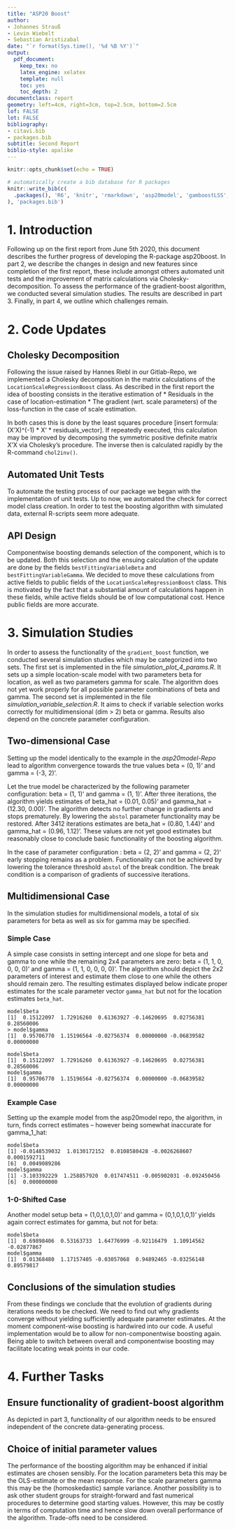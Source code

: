 ```yaml
---
title: "ASP20 Boost"
author:
- Johannes Strauß
- Levin Wiebelt
- Sebastian Aristizabal
date: "`r format(Sys.time(), '%d %B %Y')`"
output:
  pdf_document:
    keep_tex: no
    latex_engine: xelatex
    template: null
    toc: yes
    toc_depth: 2
documentclass: report
geometry: left=4cm, right=3cm, top=2.5cm, bottom=2.5cm
lof: FALSE
lot: FALSE
bibliography:
- citavi.bib
- packages.bib
subtitle: Second Report
biblio-style: apalike
---
```


```r
knitr::opts_chunk$set(echo = TRUE)

``` 

```r
# automatically create a bib database for R packages
knitr::write_bib(c(
  .packages(), 'R6', 'knitr', 'rmarkdown', 'asp20model', 'gamboostLSS','mboost', 'tidyverse'  
), 'packages.bib')
```

# 1. Introduction

Following up on the first report from June 5th 2020, this document describes the further progress of developing the R-package asp20boost.
In part 2, we describe the changes in design and new features since completion of the first report, these include amongst others automated unit tests and the improvement of matrix calculations via Cholesky-decomposition.
To assess the performance of the gradient-boost algorithm, we conducted several simulation studies.
The results are described in part 3. Finally, in part 4, we outline which challenges remain.

# 2. Code Updates

## Cholesky Decomposition

Following the issue raised by Hannes Riebl in our Gitlab-Repo, we implemented a Cholesky decomposition in the matrix calculations of the `LocationScaleRegressionBoost` class.
As described in the first report the idea of boosting consists in the iterative estimation of
* Residuals in the case of location-estimation
* The gradient (wrt. scale parameters) of the loss-function in the case of scale estimation. 

In both cases this is done by the least squares procedure [insert formula: (X’X)^(-1) * X‘ * residuals_vector]. 
If repeatedly executed, this calculation may be improved by decomposing the symmetric positive definite matrix X’X via Cholesky's procedure.
The inverse then is calculated rapidly by the R-command `chol2inv()`.

## Automated Unit Tests

To automate the testing process of our package we began with the implementation of unit tests.
Up to now, we automated the check for correct model class creation.
In order to test the boosting algorithm with simulated data, external R-scripts seem more adequate.

## API Design

Componentwise boosting demands selection of the component, which is to be updated.
Both this selection and the ensuing calculation of the update are done by the fields `bestFittingVariableBeta` and `bestFittingVariableGamma`.
We decided to move these calculations from active fields to public fields of the `LocationScaleRegressionBoost` class.
This is motivated by the fact that a substantial amount of calculations happen in these fields, while active fields should be of low computational cost.
Hence public fields are more accurate.

# 3. Simulation Studies

In order to assess the functionality of the `gradient_boost` function, we conducted several simulation studies which may be categorized into two sets.
The first set is implemented in the file *simulation_plot_4_params.R*.
It sets up a simple location-scale model with two parameters beta for location, as well as two parameters gamma for scale.
The algorithm does not yet work properly for all possible parameter combinations of beta and gamma.
The second set is implemented in the file *simulation_variable_selection.R*.
It aims to check if variable selection works correctly for multidimensional (dim > 2) beta or gamma.
Results also depend on the concrete parameter configuration.

## Two-dimensional Case

Setting up the model identically to the example in the *asp20model-Repo* lead to algorithm convergence towards the true values beta = (0, 1)‘ and gamma = (-3, 2)‘. 

Let the true model be characterized by the following parameter configuration: beta = (1, 1)‘ and gamma = (1, 1)‘. 
After three iterations, the algorithm yields estimates of beta_hat = (0.01, 0.05)‘ and gamma_hat = (12.30, 0.00)‘.
The algorithm detects no further change in gradients and stops prematurely.
By lowering the `abstol` parameter functionality may be restored.
After 3412 iterations estimates are beta_hat = (0.80, 1.44)‘ and gamma_hat = (0.96, 1.12)‘.
These values are not yet good estimates but reasonably close to conclude basic functionality of the boosting algorithm.

In the case of parameter configuration : beta = (2, 2)‘ and gamma = (2, 2)‘ early stopping remains as a problem. 
Functionality can not be achieved by lowering the tolerance threshold `abstol` of the break condition.
The break condition is a comparison of gradients of successive iterations. 

## Multidimensional Case

In the simulation studies for multidimensional models, a total of six parameters for beta as well as six for gamma may be specified.

### Simple Case

A simple case consists in setting intercept and one slope for beta and gamma to one while the remaining 2x4 parameters are zero: beta = (1, 1, 0, 0, 0, 0)‘ and gamma = (1, 1, 0, 0, 0, 0)‘.
The algorithm should depict the 2x2 parameters of interest and estimate them close to one while the others should remain zero.
The resulting estimates displayed below indicate proper estimates for the scale parameter vector `gamma_hat` but not for the location estimates `beta_hat`.
```
model$beta
[1]  0.15122097  1.72916260  0.61363927 -0.14620695  0.02756381  0.28560006
> model$gamma
[1]  0.95706770  1.15196564 -0.02756374  0.00000000 -0.06839582  0.00000000
```
```
model$beta
[1]  0.15122097  1.72916260  0.61363927 -0.14620695  0.02756381  0.28560006
model$gamma
[1]  0.95706770  1.15196564 -0.02756374  0.00000000 -0.06839582  0.00000000
```
### Example Case

Setting up the example model from the asp20model repo, the algorithm, in turn, finds correct estimates – however being somewhat inaccurate for gamma_1_hat:
```
model$beta
[1] -0.0148539032  1.0130172152  0.0108580428 -0.0026268607  0.0001592711
[6]  0.0049089286
model$gamma
[1] -3.103392229  1.258857920  0.017474511 -0.005902031 -0.092450456
[6]  0.000000000
```
### 1-0-Shifted Case

Another model setup beta = (1,0,1,0,1,0)‘ and gamma = (0,1,0,1,0,1)‘ yields again correct estimates for gamma, but not for beta:

```
model$beta
[1]  0.69898406  0.53163733  1.64776999 -0.92116479  1.10914562 -0.02877867
model$gamma
[1]  0.01368480  1.17157405 -0.03057068  0.94892465 -0.03256148  0.89579817
```

## Conclusions of the simulation studies

From these findings we conclude that the evolution of gradients during iterations needs to be checked.
We need to find out why gradients converge without yielding sufficiently adequate parameter estimates.
At the moment component-wise boosting is hardwired into our code.
A useful implementation would be to allow for non-componentwise boosting again.
Being able to switch between overall and componentwise boosting may facilitate locating weak points in our code.

# 4. Further Tasks

## Ensure functionality of gradient-boost algorithm

As depicted in part 3, functionality of our algorithm needs to be ensured independent of the concrete data-generating process.

## Choice of initial parameter values

The performance of the boosting algorithm may be enhanced if initial estimates are chosen sensibly.
For the location parameters beta this may be the OLS-estimate or the mean response. For the scale parameters gamma this may be the (homoskedastic) sample variance.
Another possibility is to ask other student groups for straight-forward and fast numerical procedures to determine good starting values.
However, this may be costly in terms of computation time and hence slow down overall performance of the algorithm.
Trade-offs need to be considered.



